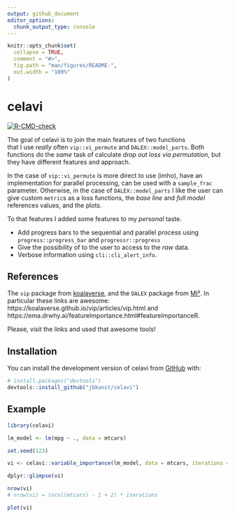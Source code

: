 ```yaml
---
output: github_document
editor_options: 
  chunk_output_type: console
---
```


<!-- README.md is generated from README.Rmd. Please edit that file -->

```r
knitr::opts_chunk$set(
  collapse = TRUE,
  comment = "#>",
  fig.path = "man/figures/README-",
  out.width = "100%"
)
```

# celavi

<!-- badges: start -->
[![R-CMD-check](https://github.com/jbkunst/celavi/actions/workflows/R-CMD-check.yaml/badge.svg)](https://github.com/jbkunst/celavi/actions/workflows/R-CMD-check.yaml)
<!-- badges: end -->

The goal of celavi is to join the main features of two functions  
that I use _really_ often `vip::vi_permute` and `DALEX::model_parts`. Both functions
do the _same_ task of calculate _drop out loss via permutation_, 
but they have different features and approach.

In the case of `vip::vi_permute` is more direct to use (imho), have an implementation for
parallel processing, can be used with a `sample_frac` parameter. Otherwise, in the case of `DALEX::model_parts` I like the user can give custom `metric`s as a loss functions,
the _base line_ and _full model_ references values, and the plots. 

To that features I added some features to my _personal_ taste.

- Add progress bars to the sequential and parallel process using `progress::progress_bar` and `progressr::progress`
- Give the possibility of to the user to access to the _raw_ data.
- Verbose information using `cli::cli_alert_info`.

## References

The `vip` package from [koalaverse](https://github.com/koalaverse), and the 
`DALEX` package from [MI²](https://www.mi2.ai/). In particular these links are awesome: https://koalaverse.github.io/vip/articles/vip.html
and https://ema.drwhy.ai/featureImportance.html#featureImportanceR.

Please, visit the links and used that awesome tools!

## Installation

You can install the development version of celavi from [GitHub](https://github.com/) with:

``` r
# install.packages("devtools")
devtools::install_github("jbkunst/celavi")
```

## Example

```r
library(celavi)

lm_model <- lm(mpg ~ ., data = mtcars)

set.seed(123)

vi <- celavi::variable_importance(lm_model, data = mtcars, iterations = 10)

dplyr::glimpse(vi)

nrow(vi)
# nrow(vi) = (ncol(mtcars) - 1 + 2) * iterations

plot(vi)
```

